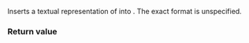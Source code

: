 {{cpp/chrono/title|operator&lt;&lt; {{small|(std::chrono::local_info)}}}}
{{cpp/chrono/local_info/navbar}}
{{ddcl|header=chrono|since=c++20|
template&lt; class CharT, class Traits &gt;
std::basic_ostream&lt;CharT, Traits&gt;&amp; operator&lt;&lt;( std::basic_ostream&lt;CharT, Traits&gt;&amp; os,
                                               const std::chrono::local_info&amp; r );
}}

Inserts a textual representation of {{c|r}} into {{c|os}}. The exact format is unspecified.

===Return value===
{{c|os}}

{{langlinks|es|ja|ru|zh}}